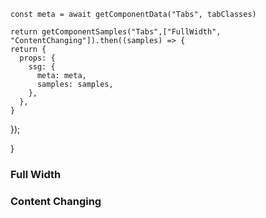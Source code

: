 




    const meta = await getComponentData("Tabs", tabClasses)

    return getComponentSamples("Tabs",["FullWidth", "ContentChanging"]).then((samples) => {
    return {
      props: {
        ssg: {
          meta: meta,
          samples: samples,
        },
      },
    }

});

}

<Layout>

### Full Width

<Demo name="FullWidth" />

### Content Changing

<Demo name="ContentChanging" />

</Layout>
